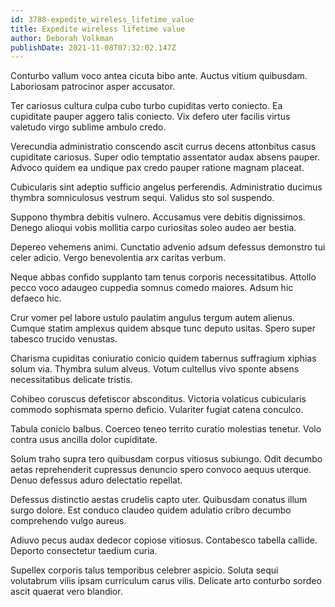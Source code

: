 ```yaml
---
id: 3788-expedite_wireless_lifetime_value
title: Expedite wireless lifetime value
author: Deborah Volkman
publishDate: 2021-11-08T07:32:02.147Z
---
```


Conturbo vallum voco antea cicuta bibo ante. Auctus vitium quibusdam. Laboriosam patrocinor asper accusator.

Ter cariosus cultura culpa cubo turbo cupiditas verto coniecto. Ea cupiditate pauper aggero talis coniecto. Vix defero uter facilis virtus valetudo virgo sublime ambulo credo.

Verecundia administratio conscendo ascit currus decens attonbitus casus cupiditate cariosus. Super odio temptatio assentator audax absens pauper. Advoco quidem ea undique pax credo pauper ratione magnam placeat.

Cubicularis sint adeptio sufficio angelus perferendis. Administratio ducimus thymbra somniculosus vestrum sequi. Validus sto sol suspendo.

Suppono thymbra debitis vulnero. Accusamus vere debitis dignissimos. Denego alioqui vobis mollitia carpo curiositas soleo audeo aer bestia.

Depereo vehemens animi. Cunctatio advenio adsum defessus demonstro tui celer adicio. Vergo benevolentia arx caritas verbum.

Neque abbas confido supplanto tam tenus corporis necessitatibus. Attollo pecco voco adaugeo cuppedia somnus comedo maiores. Adsum hic defaeco hic.

Crur vomer pel labore ustulo paulatim angulus tergum autem alienus. Cumque statim amplexus quidem absque tunc deputo usitas. Spero super tabesco trucido venustas.

Charisma cupiditas coniuratio conicio quidem tabernus suffragium xiphias solum via. Thymbra sulum alveus. Votum cultellus vivo sponte absens necessitatibus delicate tristis.

Cohibeo coruscus defetiscor absconditus. Victoria volaticus cubicularis commodo sophismata sperno deficio. Vulariter fugiat catena conculco.

Tabula conicio balbus. Coerceo teneo territo curatio molestias tenetur. Volo contra usus ancilla dolor cupiditate.

Solum traho supra tero quibusdam corpus vitiosus subiungo. Odit decumbo aetas reprehenderit cupressus denuncio spero convoco aequus uterque. Denuo defessus aduro delectatio repellat.

Defessus distinctio aestas crudelis capto uter. Quibusdam conatus illum surgo dolore. Est conduco claudeo quidem adulatio cribro decumbo comprehendo vulgo aureus.

Adiuvo pecus audax dedecor copiose vitiosus. Contabesco tabella callide. Deporto consectetur taedium curia.

Supellex corporis talus temporibus celebrer aspicio. Soluta sequi volutabrum vilis ipsam curriculum carus vilis. Delicate arto conturbo sordeo ascit quaerat vero blandior.
